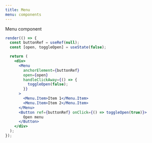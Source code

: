 ```yaml
---
title: Menu
menu: components
---
```


Menu component

```jsx react-live=true noInline
render(() => {
  const buttonRef = useRef(null);
  const [open, toggleOpen] = useState(false);

  return (
    <div>
      <Menu
        anchorElement={buttonRef}
        open={open}
        handleClickAway={() => {
          toggleOpen(false);
        }}
      >
        <Menu.Item>Item 1</Menu.Item>
        <Menu.Item>Item 2</Menu.Item>
      </Menu>
      <Button ref={buttonRef} onClick={() => toggleOpen(true)}>
        Open menu
      </Button>
    </div>
  );
});
```
